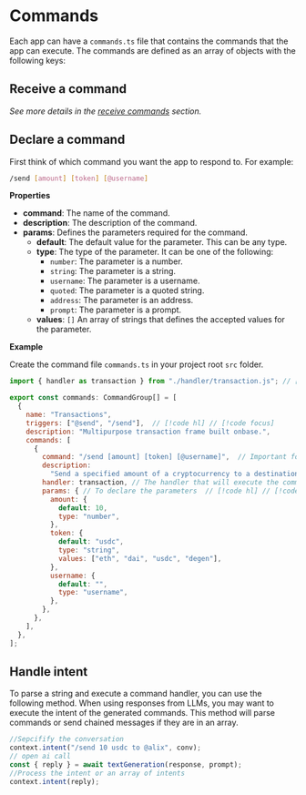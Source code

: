 # Commands

Each app can have a `commands.ts` file that contains the commands that the app can execute. The commands are defined as an array of objects with the following keys:

## Receive a command

_See more details in the [receive commands](/concepts/messages/command) section._

## Declare a command

First think of which command you want the app to respond to. For example:

```bash [cmd]
/send [amount] [token] [@username]
```

**Properties**

- **command**: The name of the command.
- **description**: The description of the command.
- **params**: Defines the parameters required for the command.
  - **default**: The default value for the parameter. This can be any type.
  - **type**: The type of the parameter. It can be one of the following:
    - `number`: The parameter is a number.
    - `string`: The parameter is a string.
    - `username`: The parameter is a username.
    - `quoted`: The parameter is a quoted string.
    - `address`: The parameter is an address.
    - `prompt`: The parameter is a prompt.
  - **values**: `[]` An array of strings that defines the accepted values for the parameter.

**Example**

Create the command file `commands.ts` in your project root `src` folder.

```js [src/commands.ts]
import { handler as transaction } from "./handler/transaction.js"; // [!code hl] // [!code focus]

export const commands: CommandGroup[] = [
  {
    name: "Transactions",
    triggers: ["@send", "/send"],  // [!code hl] // [!code focus]
    description: "Multipurpose transaction frame built onbase.",
    commands: [
      {
        command: "/send [amount] [token] [@username]",  // Important for the AI agent to understand the command // [!code hl] // [!code focus]
        description:
          "Send a specified amount of a cryptocurrency to a destination address.",
        handler: transaction, // The handler that will execute the command // [!code hl] // [!code focus]
        params: { // To declare the parameters  // [!code hl] // [!code focus]
          amount: {
            default: 10,
            type: "number",
          },
          token: {
            default: "usdc",
            type: "string",
            values: ["eth", "dai", "usdc", "degen"],
          },
          username: {
            default: "",
            type: "username",
          },
        },
      },
    ],
  },
];
```

## Handle intent

To parse a string and execute a command handler, you can use the following method. When using responses from LLMs, you may want to execute the intent of the generated commands. This method will parse commands or send chained messages if they are in an array.

```jsx
//Sepcifify the conversation
context.intent("/send 10 usdc to @alix", conv);
// open ai call
const { reply } = await textGeneration(response, prompt);
//Process the intent or an array of intents
context.intent(reply);
```
